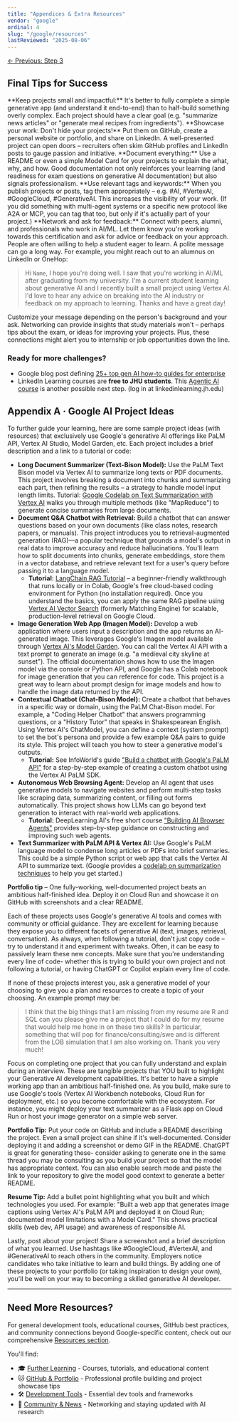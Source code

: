 ```yaml
---
title: "Appendices & Extra Resources"
vendor: "google"
ordinal: 4
slug: "/google/resources"
lastReviewed: "2025-08-06"
---
```


<div className="flex justify-between items-center mb-8">
  <a href="/google/step-3" className="bg-gray-600 hover:bg-gray-700 text-white font-semibold py-2 px-4 rounded-lg transition-colors duration-200">
    ← Previous: Step 3
  </a>
</div>

## Final Tips for Success
<CheckList>
    <CheckListItem>**Keep projects small and impactful:** It's better to fully complete a simple generative app (and understand it end-to-end) than to half-build something overly complex. Each project should have a clear goal (e.g. "summarize news articles" or "generate meal recipes from ingredients").</CheckListItem>
    <CheckListItem>**Showcase your work: Don't hide your projects!** Put them on GitHub, create a personal website or portfolio, and share on LinkedIn. A well-presented project can open doors – recruiters often skim GitHub profiles and LinkedIn posts to gauge passion and initiative.</CheckListItem>
    <CheckListItem>**Document everything:** Use a README or even a simple Model Card for your projects to explain the what, why, and how. Good documentation not only reinforces your learning (and readiness for exam questions on generative AI documentation) but also signals professionalism.</CheckListItem>
    <CheckListItem>**Use relevant tags and keywords:** When you publish projects or posts, tag them appropriately – e.g. #AI, #VertexAI, #GoogleCloud, #GenerativeAI. This increases the visibility of your work. (If you did something with multi-agent systems or a specific new protocol like A2A or MCP, you can tag that too, but only if it's actually part of your project.)</CheckListItem>
    <CheckListItem>**Network and ask for feedback:** Connect with peers, alumni, and professionals who work in AI/ML. Let them know you're working towards this certification and ask for advice or feedback on your approach. People are often willing to help a student eager to learn. A polite message can go a long way. For example, you might reach out to an alumnus on LinkedIn or OneHop:</CheckListItem>
</CheckList>

> Hi ```Name```, I hope you're doing well. I saw that you're working in AI/ML after graduating from my university. I'm a current student learning about generative AI and I recently built a small project using Vertex AI. I'd love to hear any advice on breaking into the AI industry or feedback on my approach to learning. Thanks and have a great day!

Customize your message depending on the person's background and your ask. Networking can provide insights that study materials won't – perhaps tips about the exam, or ideas for improving your projects. Plus, these connections might alert you to internship or job opportunities down the line.

### Ready for more challenges?
* Google blog post defining [25+ top gen AI how-to guides for enterprise](https://cloud.google.com/blog/products/ai-machine-learning/top-gen-ai-how-to-guides-for-enterprise)  
* LinkedIn Learning courses are **free to JHU students**. This [Agentic AI course](https://www.linkedin.com/learning/agentic-ai-fundamentals-architectures-frameworks-and-applications/agentic-ai-the-future-of-smart-ai-is-here?u=2106537) is another possible next step. (log in at linkedinlearning.jh.edu) 

## Appendix A · Google AI Project Ideas
To further guide your learning, here are some sample project ideas (with resources) that exclusively use Google's generative AI offerings like PaLM API, Vertex AI Studio, Model Garden, etc. Each project includes a brief description and a link to a tutorial or code: 

* **Long Document Summarizer (Text-Bison Model):** Use the PaLM Text Bison model via Vertex AI to summarize long texts or PDF documents. This project involves breaking a document into chunks and summarizing each part, then refining the results – a strategy to handle model input length limits. Tutorial: [Google Codelab on Text Summarization with Vertex AI](https://codelabs.developers.google.com/vertex-ai-summarization) walks you through multiple methods (like "MapReduce") to generate concise summaries from large documents. 
* **Document Q&A Chatbot with Retrieval:** Build a chatbot that can answer questions based on your own documents (like class notes, research papers, or manuals). This project introduces you to retrieval-augmented generation (RAG)—a popular technique that grounds a model's output in real data to improve accuracy and reduce hallucinations. You'll learn how to split documents into chunks, generate embeddings, store them in a vector database, and retrieve relevant text for a user's query before passing it to a language model.
    * **Tutorial:** [LangChain RAG Tutorial](https://python.langchain.com/docs/tutorials/rag/) – a beginner-friendly walkthrough that runs locally or in Colab, Google's free cloud-based coding environment for Python (no installation required). Once you understand the basics, you can apply the same RAG pipeline using [Vertex AI Vector Search](https://cloud.google.com/vertex-ai/docs/vector-search/overview) (formerly Matching Engine) for scalable, production-level retrieval on Google Cloud.
* **Image Generation Web App (Imagen Model):** Develop a web application where users input a description and the app returns an AI-generated image. This leverages Google's Imagen model available through [Vertex AI's Model Garden](https://cloud.google.com/vertex-ai/generative-ai/docs/model-garden/explore-models). You can call the Vertex AI API with a text prompt to generate an image (e.g. "a medieval city skyline at sunset"). The official documentation shows how to use the Imagen model via the console or Python API, and Google has a Colab notebook for image generation that you can reference for code. This project is a great way to learn about prompt design for image models and how to handle the image data returned by the API. 
* **Contextual Chatbot (Chat-Bison Model):** Create a chatbot that behaves in a specific way or domain, using the PaLM Chat-Bison model. For example, a "Coding Helper Chatbot" that answers programming questions, or a "History Tutor" that speaks in Shakespearean English. Using Vertex AI's ChatModel, you can define a context (system prompt) to set the bot's persona and provide a few example Q&A pairs to guide its style. This project will teach you how to steer a generative model's outputs.
    * **Tutorial:** See InfoWorld's guide ["Build a chatbot with Google's PaLM API"](https://www.infoworld.com/article/2338790/build-a-chatbot-with-google-palm-api.html) for a step-by-step example of creating a custom chatbot using the Vertex AI PaLM SDK. 
* **Autonomous Web Browsing Agent:** Develop an AI agent that uses generative models to navigate websites and perform multi-step tasks like scraping data, summarizing content, or filling out forms automatically. This project shows how LLMs can go beyond text generation to interact with real-world web applications.
    * **Tutorial:** DeepLearning.AI's free short course ["Building AI Browser Agents"](https://www.deeplearning.ai/short-courses/building-ai-browser-agents/) provides step-by-step guidance on constructing and improving such web agents. 
* **Text Summarizer with PaLM API & Vertex AI:** Use Google's PaLM language model to condense long articles or PDFs into brief summaries. This could be a simple Python script or web app that calls the Vertex AI API to summarize text. (Google provides a [codelab on summarization techniques](https://codelabs.developers.google.com/text-summ-large-docs-stuffing) to help you get started.) 

<div className="bg-blue-50 rounded-lg p-6">
    <strong>Portfolio tip</strong> – One fully-working, well-documented project beats an ambitious half-finished idea. Deploy it on Cloud Run and showcase it on GitHub with screenshots and a clear README.
</div>

Each of these projects uses Google's generative AI tools and comes with community or official guidance. They are excellent for learning because they expose you to different facets of generative AI (text, images, retrieval, conversation). As always, when following a tutorial, don't just copy code – try to understand it and experiment with tweaks. Often, it can be easy to passively learn these new concepts. Make sure that you're understanding every line of code- whether this is trying to build your own project and not following a tutorial, or having ChatGPT or Copilot explain every line of code. 

If none of these projects interest you, ask a generative model of your choosing to give you a plan and resources to create a topic of your choosing. An example prompt may be:
> I think that the big things that I am missing from my resume are R and SQL can you please give me a project that I could do for my resume that would help me hone in on these two skills? In particular, something that will pop for finance/consulting/swe and is different from the LOB simulation that I am also working on. Thank you very much!

Focus on completing one project that you can fully understand and explain during an interview. These are tangible projects that YOU built to highlight your Generative AI development capabilities. It's better to have a simple working app than an ambitious half-finished one. As you build, make sure to use Google's tools (Vertex AI Workbench notebooks, Cloud Run for deployment, etc.) so you become comfortable with the ecosystem. For instance, you might deploy your text summarizer as a Flask app on Cloud Run or host your image generator on a simple web server. 

**Portfolio Tip:** Put your code on GitHub and include a README describing the project. Even a small project can shine if it's well-documented. Consider deploying it and adding a screenshot or demo GIF in the README. ChatGPT is great for generating these- consider asking to generate one in the same thread you may be consulting as you build your project so that the model has appropriate context. You can also enable search mode and paste the link to your repository to give the model good context to generate a better README.

**Resume Tip:** Add a bullet point highlighting what you built and which technologies you used. For example: "Built a web app that generates image captions using Vertex AI's PaLM API and deployed it on Cloud Run; documented model limitations with a Model Card." This shows practical skills (web dev, API usage) and awareness of responsible AI. 

Lastly, post about your project! Share a screenshot and a brief description of what you learned. Use hashtags like #GoogleCloud, #VertexAI, and #GenerativeAI to reach others in the community. Employers notice candidates who take initiative to learn and build things. By adding one of these projects to your portfolio (or taking inspiration to design your own), you'll be well on your way to becoming a skilled generative AI developer.  

---

## Need More Resources?

For general development tools, educational courses, GitHub best practices, and community connections beyond Google-specific content, check out our comprehensive [Resources section](/resources).

You'll find:
- 🎓 [Further Learning](/developerguide/resources/learning) - Courses, tutorials, and educational content
- 🐱 [GitHub & Portfolio](/developerguide/resources/github) - Professional profile building and project showcase tips  
- 🛠️ [Development Tools](/developerguide/resources/tools) - Essential dev tools and frameworks
- 👥 [Community & News](/developerguide/resources/community) - Networking and staying updated with AI research
